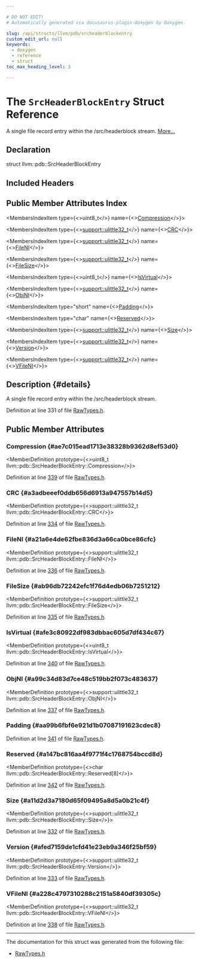 ```yaml
---

# DO NOT EDIT!
# Automatically generated via docusaurus-plugin-doxygen by Doxygen.

slug: /api/structs/llvm/pdb/srcheaderblockentry
custom_edit_url: null
keywords:
  - doxygen
  - reference
  - struct
toc_max_heading_level: 3

---
```





# The `SrcHeaderBlockEntry` Struct Reference

<DoxygenPage pluginConfig={pluginConfig}>

A single file record entry within the /src/headerblock stream. <a href="#details">More...</a>

## Declaration

<CodeBlock>struct llvm::pdb::SrcHeaderBlockEntry</CodeBlock>

## Included Headers

<IncludesList>
<IncludesListItem
  filePath="llvm/DebugInfo/PDB/Native/RawTypes.h"
  permalink="/docs/api/files/include/include/llvm/include/llvm/debuginfo/include/llvm/debuginfo/pdb/include/llvm/debuginfo/pdb/native/rawtypes-h"
  isLocal="true" />
</IncludesList>

## Public Member Attributes Index

<MembersIndex>

<MembersIndexItem
  type={<>uint8&#95;t</>}
  name={<><a href="#ae7c015ead1713e38328b9362d8ef53d0">Compression</a></>}>
</MembersIndexItem>

<MembersIndexItem
  type={<><a href="/docs/api/namespaces/llvm/support/#a206b37274fa3e908017da357d12724d1">support::ulittle32&#95;t</a></>}
  name={<><a href="#a3adbeeef0ddb656d6913a947557b14d5">CRC</a></>}>
</MembersIndexItem>

<MembersIndexItem
  type={<><a href="/docs/api/namespaces/llvm/support/#a206b37274fa3e908017da357d12724d1">support::ulittle32&#95;t</a></>}
  name={<><a href="#a21a6e4de62fbe836d3a66ca0bce86cfc">FileNI</a></>}>
</MembersIndexItem>

<MembersIndexItem
  type={<><a href="/docs/api/namespaces/llvm/support/#a206b37274fa3e908017da357d12724d1">support::ulittle32&#95;t</a></>}
  name={<><a href="#ab96db72242efc1f76d4edb06b7251212">FileSize</a></>}>
</MembersIndexItem>

<MembersIndexItem
  type={<>uint8&#95;t</>}
  name={<><a href="#afe3c80922df983dbbac605d7df434c67">IsVirtual</a></>}>
</MembersIndexItem>

<MembersIndexItem
  type={<><a href="/docs/api/namespaces/llvm/support/#a206b37274fa3e908017da357d12724d1">support::ulittle32&#95;t</a></>}
  name={<><a href="#a99c34d83d7ce48c519bb2f073c483637">ObjNI</a></>}>
</MembersIndexItem>

<MembersIndexItem
  type="short"
  name={<><a href="#aa99b6fbf6e921d1b07087191623cdec8">Padding</a></>}>
</MembersIndexItem>

<MembersIndexItem
  type="char"
  name={<><a href="#a147bc816aa4f9771f4c1768754bccd8d">Reserved</a></>}>
</MembersIndexItem>

<MembersIndexItem
  type={<><a href="/docs/api/namespaces/llvm/support/#a206b37274fa3e908017da357d12724d1">support::ulittle32&#95;t</a></>}
  name={<><a href="#a11d2d3a7180d65f09495a8d5a0b21c4f">Size</a></>}>
</MembersIndexItem>

<MembersIndexItem
  type={<><a href="/docs/api/namespaces/llvm/support/#a206b37274fa3e908017da357d12724d1">support::ulittle32&#95;t</a></>}
  name={<><a href="#afed7159de1cfd41e23eb9a346f25bf59">Version</a></>}>
</MembersIndexItem>

<MembersIndexItem
  type={<><a href="/docs/api/namespaces/llvm/support/#a206b37274fa3e908017da357d12724d1">support::ulittle32&#95;t</a></>}
  name={<><a href="#a228c4797310288c2151a5840df39305c">VFileNI</a></>}>
</MembersIndexItem>

</MembersIndex>

## Description {#details}

A single file record entry within the /src/headerblock stream.

Definition at line 331 of file <a href="/docs/api/files/include/include/llvm/include/llvm/debuginfo/include/llvm/debuginfo/pdb/include/llvm/debuginfo/pdb/native/rawtypes-h">RawTypes.h</a>.

<SectionDefinition>

## Public Member Attributes

### Compression {#ae7c015ead1713e38328b9362d8ef53d0}

<MemberDefinition
  prototype={<>uint8&#95;t llvm::pdb::SrcHeaderBlockEntry::Compression</>}>

Definition at line <a href="/docs/api/files/include/include/llvm/include/llvm/debuginfo/include/llvm/debuginfo/pdb/include/llvm/debuginfo/pdb/native/rawtypes-h/#l00339">339</a> of file <a href="/docs/api/files/include/include/llvm/include/llvm/debuginfo/include/llvm/debuginfo/pdb/include/llvm/debuginfo/pdb/native/rawtypes-h">RawTypes.h</a>.
</MemberDefinition>

### CRC {#a3adbeeef0ddb656d6913a947557b14d5}

<MemberDefinition
  prototype={<>support::ulittle32&#95;t llvm::pdb::SrcHeaderBlockEntry::CRC</>}>

Definition at line <a href="/docs/api/files/include/include/llvm/include/llvm/debuginfo/include/llvm/debuginfo/pdb/include/llvm/debuginfo/pdb/native/rawtypes-h/#l00334">334</a> of file <a href="/docs/api/files/include/include/llvm/include/llvm/debuginfo/include/llvm/debuginfo/pdb/include/llvm/debuginfo/pdb/native/rawtypes-h">RawTypes.h</a>.
</MemberDefinition>

### FileNI {#a21a6e4de62fbe836d3a66ca0bce86cfc}

<MemberDefinition
  prototype={<>support::ulittle32&#95;t llvm::pdb::SrcHeaderBlockEntry::FileNI</>}>

Definition at line <a href="/docs/api/files/include/include/llvm/include/llvm/debuginfo/include/llvm/debuginfo/pdb/include/llvm/debuginfo/pdb/native/rawtypes-h/#l00336">336</a> of file <a href="/docs/api/files/include/include/llvm/include/llvm/debuginfo/include/llvm/debuginfo/pdb/include/llvm/debuginfo/pdb/native/rawtypes-h">RawTypes.h</a>.
</MemberDefinition>

### FileSize {#ab96db72242efc1f76d4edb06b7251212}

<MemberDefinition
  prototype={<>support::ulittle32&#95;t llvm::pdb::SrcHeaderBlockEntry::FileSize</>}>

Definition at line <a href="/docs/api/files/include/include/llvm/include/llvm/debuginfo/include/llvm/debuginfo/pdb/include/llvm/debuginfo/pdb/native/rawtypes-h/#l00335">335</a> of file <a href="/docs/api/files/include/include/llvm/include/llvm/debuginfo/include/llvm/debuginfo/pdb/include/llvm/debuginfo/pdb/native/rawtypes-h">RawTypes.h</a>.
</MemberDefinition>

### IsVirtual {#afe3c80922df983dbbac605d7df434c67}

<MemberDefinition
  prototype={<>uint8&#95;t llvm::pdb::SrcHeaderBlockEntry::IsVirtual</>}>

Definition at line <a href="/docs/api/files/include/include/llvm/include/llvm/debuginfo/include/llvm/debuginfo/pdb/include/llvm/debuginfo/pdb/native/rawtypes-h/#l00340">340</a> of file <a href="/docs/api/files/include/include/llvm/include/llvm/debuginfo/include/llvm/debuginfo/pdb/include/llvm/debuginfo/pdb/native/rawtypes-h">RawTypes.h</a>.
</MemberDefinition>

### ObjNI {#a99c34d83d7ce48c519bb2f073c483637}

<MemberDefinition
  prototype={<>support::ulittle32&#95;t llvm::pdb::SrcHeaderBlockEntry::ObjNI</>}>

Definition at line <a href="/docs/api/files/include/include/llvm/include/llvm/debuginfo/include/llvm/debuginfo/pdb/include/llvm/debuginfo/pdb/native/rawtypes-h/#l00337">337</a> of file <a href="/docs/api/files/include/include/llvm/include/llvm/debuginfo/include/llvm/debuginfo/pdb/include/llvm/debuginfo/pdb/native/rawtypes-h">RawTypes.h</a>.
</MemberDefinition>

### Padding {#aa99b6fbf6e921d1b07087191623cdec8}

<MemberDefinition
  prototype="short llvm::pdb::SrcHeaderBlockEntry::Padding">

Definition at line <a href="/docs/api/files/include/include/llvm/include/llvm/debuginfo/include/llvm/debuginfo/pdb/include/llvm/debuginfo/pdb/native/rawtypes-h/#l00341">341</a> of file <a href="/docs/api/files/include/include/llvm/include/llvm/debuginfo/include/llvm/debuginfo/pdb/include/llvm/debuginfo/pdb/native/rawtypes-h">RawTypes.h</a>.
</MemberDefinition>

### Reserved {#a147bc816aa4f9771f4c1768754bccd8d}

<MemberDefinition
  prototype={<>char llvm::pdb::SrcHeaderBlockEntry::Reserved&#91;8&#93;</>}>

Definition at line <a href="/docs/api/files/include/include/llvm/include/llvm/debuginfo/include/llvm/debuginfo/pdb/include/llvm/debuginfo/pdb/native/rawtypes-h/#l00342">342</a> of file <a href="/docs/api/files/include/include/llvm/include/llvm/debuginfo/include/llvm/debuginfo/pdb/include/llvm/debuginfo/pdb/native/rawtypes-h">RawTypes.h</a>.
</MemberDefinition>

### Size {#a11d2d3a7180d65f09495a8d5a0b21c4f}

<MemberDefinition
  prototype={<>support::ulittle32&#95;t llvm::pdb::SrcHeaderBlockEntry::Size</>}>

Definition at line <a href="/docs/api/files/include/include/llvm/include/llvm/debuginfo/include/llvm/debuginfo/pdb/include/llvm/debuginfo/pdb/native/rawtypes-h/#l00332">332</a> of file <a href="/docs/api/files/include/include/llvm/include/llvm/debuginfo/include/llvm/debuginfo/pdb/include/llvm/debuginfo/pdb/native/rawtypes-h">RawTypes.h</a>.
</MemberDefinition>

### Version {#afed7159de1cfd41e23eb9a346f25bf59}

<MemberDefinition
  prototype={<>support::ulittle32&#95;t llvm::pdb::SrcHeaderBlockEntry::Version</>}>

Definition at line <a href="/docs/api/files/include/include/llvm/include/llvm/debuginfo/include/llvm/debuginfo/pdb/include/llvm/debuginfo/pdb/native/rawtypes-h/#l00333">333</a> of file <a href="/docs/api/files/include/include/llvm/include/llvm/debuginfo/include/llvm/debuginfo/pdb/include/llvm/debuginfo/pdb/native/rawtypes-h">RawTypes.h</a>.
</MemberDefinition>

### VFileNI {#a228c4797310288c2151a5840df39305c}

<MemberDefinition
  prototype={<>support::ulittle32&#95;t llvm::pdb::SrcHeaderBlockEntry::VFileNI</>}>

Definition at line <a href="/docs/api/files/include/include/llvm/include/llvm/debuginfo/include/llvm/debuginfo/pdb/include/llvm/debuginfo/pdb/native/rawtypes-h/#l00338">338</a> of file <a href="/docs/api/files/include/include/llvm/include/llvm/debuginfo/include/llvm/debuginfo/pdb/include/llvm/debuginfo/pdb/native/rawtypes-h">RawTypes.h</a>.
</MemberDefinition>

</SectionDefinition>

<hr/>

The documentation for this struct was generated from the following file:

<ul>
<li><a href="/docs/api/files/include/include/llvm/include/llvm/debuginfo/include/llvm/debuginfo/pdb/include/llvm/debuginfo/pdb/native/rawtypes-h">RawTypes.h</a></li>
</ul>

</DoxygenPage>
